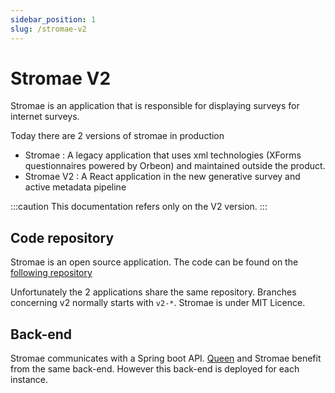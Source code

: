 ```yaml
---
sidebar_position: 1
slug: /stromae-v2
---
```


# Stromae V2

Stromae is an application that is responsible for displaying surveys for internet surveys.

Today there are 2 versions of stromae in production

- Stromae : A legacy application that uses xml technologies (XForms questionnaires powered by Orbeon) and maintained outside the product.
- Stromae V2 : A React application in the new generative survey and active metadata pipeline

:::caution
This documentation refers only on the V2 version.
:::

## Code repository

Stromae is an open source application. The code can be found on the [following repository](https://github.com/InseeFr/Stromae)

Unfortunately the 2 applications share the same repository. Branches concerning v2 normally starts with `v2-*`. Stromae is under MIT Licence.

## Back-end

Stromae communicates with a Spring boot API. [Queen](./queen) and Stromae benefit from the same back-end. However this back-end is deployed for each instance.
